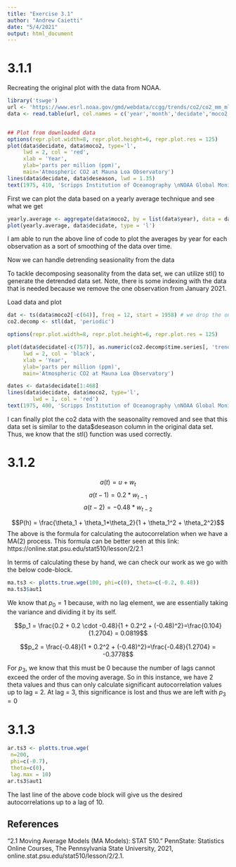 ---
title: "Exercise 3.1"
author: "Andrew Caietti"
date: "5/4/2021"
output: html_document
---


# 3.1.1

Recreating the original plot with the data from NOAA.

```{r}
library('tswge')
url <- 'https://www.esrl.noaa.gov/gmd/webdata/ccgg/trends/co2/co2_mm_mlo.txt'
data <- read.table(url, col.names = c('year','month','decidate','moco2','deseason','nodays','stdays', 'uncertainty'))


## Plot from downloaded data
options(repr.plot.width=8, repr.plot.height=6, repr.plot.res = 125)
plot(data$decidate, data$moco2, type='l',
     lwd = 2, col = 'red',
     xlab = 'Year',
     ylab='parts per million (ppm)',
     main='Atmospheric CO2 at Mauna Loa Observatory')
lines(data$decidate, data$deseason, lwd = 1.35)
text(1975, 410, 'Scripps Institution of Oceanography \nNOAA Global Monitoring Laboratory', cex = 1.25)
```

First we can plot the data based on a yearly average technique and see what we get
```{r}
yearly.average <- aggregate(data$moco2, by = list(data$year), data = data, FUN = mean)
plot(yearly.average, data$decidate, type = 'l')
```
I am able to run the above line of code to plot the averages by year for each observation
as a sort of smoothing of the data over time.


Now we can handle detrending seasionality from the data

To tackle decomposing seasonality from the data set, we can utilize stl() to generate the
detrended data set. Note, there is some indexing with the data that is needed because
we remove the one observation from January 2021.

Load data and plot
```{r}
dat <- ts(data$moco2[-c(64)], freq = 12, start = 1958) # we drop the one observation from Jan 2021
co2.decomp <- stl(dat, 'periodic')

options(repr.plot.width=8, repr.plot.height=6, repr.plot.res = 125)

plot(data$decidate[-c(757)], as.numeric(co2.decomp$time.series[, 'trend']), type='l',
     lwd = 2, col = 'black',
     xlab = 'Year',
     ylab='parts per million (ppm)',
     main='Atmospheric CO2 at Mauna Loa Observatory')

dates <- data$decidate[1:468]
lines(data$decidate, data$moco2, type='l',
        lwd = 1, col = 'red')
text(1975, 400, 'Scripps Institution of Oceanography \nNOAA Global Monitoring Laboratory', cex = 1.05)
```
I can finally plot the co2 data with the seasonality removed and see that this
data set is similar to the data$deseason column in the original data set. Thus, we
know that the stl() function was used correctly.





# 3.1.2

$$a(t) = u + w_t$$
$$a(t-1) = 0.2 * w_{t-1}$$
$$a(t-2) = -0.48 * w_{t-2}$$


$$P(h) = \frac{\theta_1 + \theta_1*\theta_2}{1 + \theta_1^2 + \theta_2^2}$$
The above is the formula for calculating the autocorrelation when we have a
MA(2) process. This formula can be better seen at this link: https://online.stat.psu.edu/stat510/lesson/2/2.1

In terms of calculating these by hand, we can check our work as we go
with the below code-block.

```{r}
ma.ts3 <- plotts.true.wge(100, phi=c(0), theta=c(-0.2, 0.48))
ma.ts3$aut1
```

We know that $p_0 = 1$ because, with no lag element, we are essentially taking the variance and dividing it by its self.

$$p_1 = \frac{0.2 + 0.2 \cdot -0.48}{1 + 0.2^2 + (-0.48)^2}=\frac{0.104}{1.2704} = 0.0819$$

$$p_2 = \frac{-0.48}{1 + 0.2^2 + (-0.48)^2}=\frac{-0.48}{1.2704} = -0.3778$$

For $p_3$, we know that this must be 0 because the number of lags cannot exceed the order of the moving average. So in this instance, we have 2 theta values and thus can only calculate significant autocorrelation values up to lag = 2. At lag = 3, this significance is lost and thus we are left with $p_3 = 0$





# 3.1.3

```{r}
ar.ts3 <- plotts.true.wge(
 n=200,
 phi=c(-0.7),
 theta=c(0),
 lag.max = 10)
ar.ts3$aut1
```
The last line of the above code block will give us the desired autocorrelations up to a lag of 10.

## References
“2.1 Moving Average Models (MA Models): STAT 510.” PennState: Statistics Online Courses, The Pennsylvania State University, 2021, online.stat.psu.edu/stat510/lesson/2/2.1.
